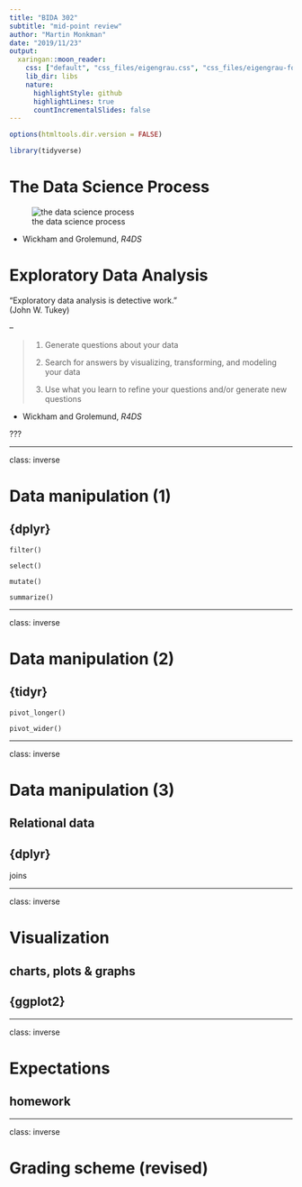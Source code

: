 ```yaml
---
title: "BIDA 302"
subtitle: "mid-point review"
author: "Martin Monkman"
date: "2019/11/23"
output:
  xaringan::moon_reader:
    css: ["default", "css_files/eigengrau.css", "css_files/eigengrau-fonts.css"]    
    lib_dir: libs
    nature:
      highlightStyle: github
      highlightLines: true
      countIncrementalSlides: false
---
```



```r
options(htmltools.dir.version = FALSE)

library(tidyverse)
```

# The Data Science Process

![the data science process](../img/data-science.png)

- Wickham and Grolemund, _R4DS_




# Exploratory Data Analysis

"Exploratory data analysis is detective work." <br>(John W. Tukey)

--

>1. Generate questions about your data
>
>2. Search for answers by visualizing, transforming, and modeling your data
>
>3. Use what you learn to refine your questions and/or generate new questions


- Wickham and Grolemund, _R4DS_


??? 



---

class: inverse

# Data manipulation (1)

## {dplyr}

`filter()`

`select()`

`mutate()`

`summarize()`

---

class: inverse

# Data manipulation (2)


## {tidyr}

`pivot_longer()`

`pivot_wider()`



---

class: inverse

# Data manipulation (3)

## Relational data

## {dplyr}

joins




---

class: inverse

# Visualization

## charts, plots & graphs

## {ggplot2}



---

class: inverse

# Expectations


## homework



---

class: inverse

# Grading scheme (revised)




